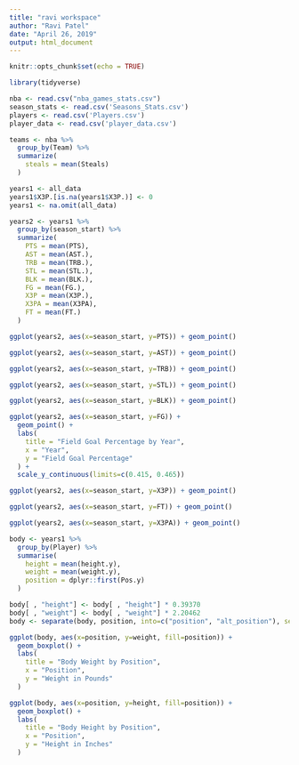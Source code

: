 ```yaml
---
title: "ravi workspace"
author: "Ravi Patel"
date: "April 26, 2019"
output: html_document
---
```


```r
knitr::opts_chunk$set(echo = TRUE)
```

```r
library(tidyverse)

nba <- read.csv("nba_games_stats.csv")
season_stats <- read.csv('Seasons_Stats.csv')
players <- read.csv('Players.csv')
player_data <- read.csv('player_data.csv')
```


```r
teams <- nba %>%
  group_by(Team) %>%
  summarize(
    steals = mean(Steals)
  )
```

```r
years1 <- all_data
years1$X3P.[is.na(years1$X3P.)] <- 0
years1 <- na.omit(all_data)
```


```r
years2 <- years1 %>%
  group_by(season_start) %>%
  summarize(
    PTS = mean(PTS),
    AST = mean(AST.),
    TRB = mean(TRB.),
    STL = mean(STL.),
    BLK = mean(BLK.),
    FG = mean(FG.),
    X3P = mean(X3P.),
    X3PA = mean(X3PA),
    FT = mean(FT.)
  )
```

```r
ggplot(years2, aes(x=season_start, y=PTS)) + geom_point()
```
```r
ggplot(years2, aes(x=season_start, y=AST)) + geom_point()
```
```r
ggplot(years2, aes(x=season_start, y=TRB)) + geom_point()
```
```r
ggplot(years2, aes(x=season_start, y=STL)) + geom_point()
```
```r
ggplot(years2, aes(x=season_start, y=BLK)) + geom_point()
```
```r
ggplot(years2, aes(x=season_start, y=FG)) +
  geom_point() +
  labs(
    title = "Field Goal Percentage by Year",
    x = "Year",
    y = "Field Goal Percentage"
  ) +
  scale_y_continuous(limits=c(0.415, 0.465))
```
```r
ggplot(years2, aes(x=season_start, y=X3P)) + geom_point()
```
```r
ggplot(years2, aes(x=season_start, y=FT)) + geom_point()
```

```r
ggplot(years2, aes(x=season_start, y=X3PA)) + geom_point()
```


```r
body <- years1 %>%
  group_by(Player) %>%
  summarise(
    height = mean(height.y),
    weight = mean(weight.y),
    position = dplyr::first(Pos.y)
  )
```

```r
body[ , "height"] <- body[ , "height"] * 0.39370
body[ , "weight"] <- body[ , "weight"] * 2.20462
body <- separate(body, position, into=c("position", "alt_position"), sep="-")

```

```r
ggplot(body, aes(x=position, y=weight, fill=position)) + 
  geom_boxplot() +
  labs(
    title = "Body Weight by Position",
    x = "Position",
    y = "Weight in Pounds"
  )
```


```r
ggplot(body, aes(x=position, y=height, fill=position)) + 
  geom_boxplot() +
  labs(
    title = "Body Height by Position",
    x = "Position",
    y = "Height in Inches"
  )
```

```r
```


